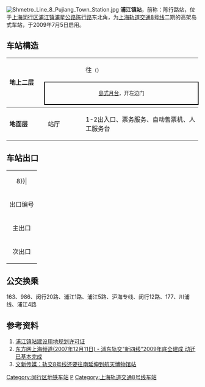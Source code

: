 {{noteTA 
|G1 =Railway}}
{{Infobox station
|name = 浦江镇
|eng_name = Pujiang Town
|symbol_right =
|linecolour = {{上海地铁颜色|8|yes}}
|image = 浦江镇站.jpg
|caption = 浦江镇站站台
|other_name = 
|country = {{PRC}}
|borough = [[上海市|上海市]][[闵行区|闵行区]][[浦江镇|浦江镇]]
|address = [[浦星公路|浦星公路]]、[[陈行公路|陈行公路]]交叉口
|coordinates = {{coord|31|5|54|N|121|30|6|E|type:railwaystation}}
|elevation = 
|owned = [[上海申通地铁集团|上海申通地铁集团]]
|operator = [[上海地铁|上海地铁]]
|lines = {{上海地铁线路名|8|SL}}
|distance = 
|platform = 1個[[島式月台|島式月台]]
|tracks = 2条
|bus_routes = 
|bus_stands = 
|connections = 
|structure = 地上车站
|hall = 地上站厅
|depth = 
|levels = 
|interchange = 
|exits = 2个
|architect = 
|architectural_style = 
|colour = 
|type = 
|status = 运营中
|code = 
|classification = 
|website = 
|built = 
|opened = {{Start date|2009|7|5|df=y}}
|closed = 
|former = 
|pass_year = 
|passengers = 
|pass_system = 
|pass_rank = 
|mpassengers = 
|trains = 
|station_hours = 
|hours = 
|first = 往{{上海地铁起讫站|8|L}}：5:36<br/>往{{上海地铁起讫站|8|R}}：6:29
|last = 往{{上海地铁起讫站|8|L}}：22:36<br/>往{{上海地铁起讫站|8|R}}：23:29
|adjacent = {{Adjacent stations|system=上海地铁|line=8|left=芦恒路|right=江月路}}
}}
[[File:Shmetro_Line_8_Pujiang_Town_Station.jpg|thumb]]
'''浦江镇站'''，前称：陈行路站，位于[[上海|上海]][[闵行区|闵行区]][[浦江镇|浦江镇]][[浦星公路|浦星公路]][[陈行路|陈行路]]东北角，为[[上海轨道交通8号线|上海轨道交通8号线]]二期的高架岛式车站，于2009年7月5日启用。

==车站構造==
{|cellspacing=0 cellpadding=3
|style="border-top:solid 1px gray;border-bottom:solid 1px gray;" rowspan=3 width=100|'''地上二层'''
|style="border-top:solid 1px gray;" width=100|{{arrow|L}}
|style="border-top:solid 1px gray;" width=350|{{上海地铁线路名|8}}往{{站|市光路}}<small>（{{站|芦恒路}}）</small>
|-
|style="border-top:solid 2px black;border-right:solid 2px black;border-left:solid 2px black;border-bottom:solid 2px black;" colspan=2|<center><small>[[島式月台|島式月台]]，开左边门</small></center>
|-
|style="border-bottom:solid 1px gray;"|
|style="border-bottom:solid 1px gray;"|{{split text|{{上海地铁线路名|8}}往{{站|沈杜公路}}<small>（{{站|江月路}}）</small>|{{arrow|R}}}}
|-
|style="border-bottom:solid 1px gray;"|'''地面层'''
|style="border-bottom:solid 1px gray;"|站厅
|style="border-bottom:solid 1px gray;"|1-2出入口、票务服务、自动售票机、人工服务台
|}

==车站出口==
{| class="wikitable"
|colspan=4 align="center" bgcolor={{上海地铁颜色|8}}|
|-
! 出口编号 !! 建议前往目的地 !! 照片
|-
| 主出口 || 浦星公路东侧，站体西侧，陈行公路北 || 
|-
| 次出口 || 浦星公路东侧，站体东侧，陈行公路北 ||
|}

==公交换乘==
163、986、闵行20路、浦江1路、浦江5路、沪海专线、闵行12路、177、川浦线、浦江4路

==参考资料==
#[https://web.archive.org/web/20070927192512/http://www.shghj.gov.cn/Ct_3.aspx?ct_id=00060404E04918 浦江镇站建设用地规划许可证]
#[https://web.archive.org/web/20110723131450/http://xwwb.eastday.com/x/20071211/u1a382283.html 东方网上海频道(2007年12月11日) - 浦东轨交"新四线"2009年底全建成 动迁已基本完成]
#[http://topic.news365.com.cn/jjstxg_4090/200712/t20071205_1675008.htm 文新传媒：轨交8号线还要往南延伸到航天博物馆站]{{dead link|date=2018年1月 |bot=InternetArchiveBot |fix-attempted=yes }}

{{commonscat|Pujiang Town Station}}
{{上海轨道交通8号线车站}}

[[Category:闵行区地铁车站|Category:闵行区地铁车站]]
[[Category:2007年启用的铁路车站|P]]
[[Category:上海轨道交通8号线车站|Category:上海轨道交通8号线车站]]